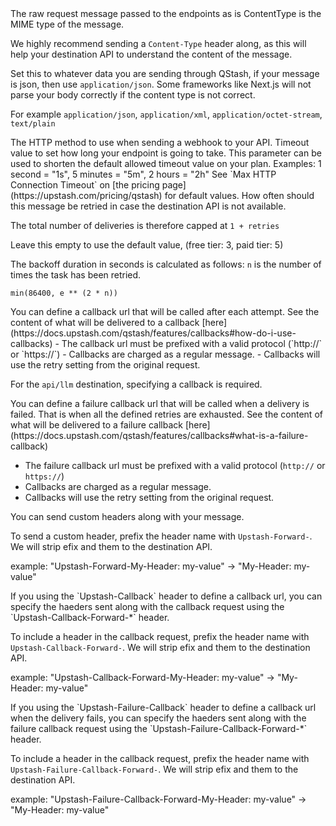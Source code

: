 <ParamField body="body" type="string">
  The raw request message passed to the endpoints as is
</ParamField>

<ParamField header="Content-Type" type="string" >
ContentType is the MIME type of the message.

We highly recommend sending a `Content-Type` header along, as this will help
your destination API to understand the content of the message.

Set this to whatever data you are sending through QStash, if your message is json, then use `application/json`.
Some frameworks like Next.js will not parse your body correctly if the content type is not correct.

For example `application/json`, `application/xml`, `application/octet-stream`,
`text/plain`
</ParamField>

<ParamField header="Upstash-Method" type="string" default="POST" >
	The HTTP method to use when sending a webhook to your API.
</ParamField>

<ParamField header="Upstash-Timeout" type="string" >
  Timeout value to set how long your endpoint is going to take. 
  This parameter can be used to shorten the default allowed timeout value on your plan. Examples: 1 second = "1s", 5 minutes = "5m", 2 hours = "2h"
  See `Max HTTP Connection Timeout` on [the pricing page](https://upstash.com/pricing/qstash) for default values.
</ParamField>

<ParamField header="Upstash-Retries" type="int" default={3} >
 How often should this message be retried in case the destination API is not available.

The total number of deliveries is therefore capped at `1 + retries`

Leave this empty to use the default value, (free tier: 3, paid tier: 5)

The backoff duration in seconds is calculated as follows: `n` is the number of
times the task has been retried.

`min(86400, e ** (2 * n))`
</ParamField>

<ParamField header="Upstash-Callback" type="string" >
You can define a callback url that will be called after each attempt. 
See the content of what will be delivered to a callback [here](https://docs.upstash.com/qstash/features/callbacks#how-do-i-use-callbacks) 
- The callback url must be prefixed with a valid protocol (`http://` or `https://`)
- Callbacks are charged as a regular message.
- Callbacks will use the retry setting from the original request.

For the `api/llm` destination, specifying a callback is required.
</ParamField>

<ParamField header="Upstash-Failure-Callback" type="string" >
You can define a failure callback url that will be called when a delivery is failed. 
That is when all the defined retries are exhausted.
See the content of what will be delivered to a failure callback [here](https://docs.upstash.com/qstash/features/callbacks#what-is-a-failure-callback) 

- The failure callback url must be prefixed with a valid protocol (`http://` or `https://`)
- Callbacks are charged as a regular message.
- Callbacks will use the retry setting from the original request.
</ParamField>

<ParamField header="Upstash-Forward-*" type="string" >
 You can send custom headers along with your message.

To send a custom header, prefix the header name with `Upstash-Forward-`. We will
strip efix and them to the destination API.

example: "Upstash-Forward-My-Header: my-value" -> "My-Header: my-value"
</ParamField>

<ParamField header="Upstash-Callback-Forward-*" type="string" >
 If you using the `Upstash-Callback` header to define a callback url,
 you can specify the haeders sent along with the callback request using
 the `Upstash-Callback-Forward-*` header.

To include a header in the callback request, prefix the header name with
`Upstash-Callback-Forward-`. We will strip efix and them to the destination API.

example: "Upstash-Callback-Forward-My-Header: my-value" -> "My-Header: my-value"
</ParamField>

<ParamField header="Upstash-Failure-Callback-Forward-*" type="string" >
 If you using the `Upstash-Failure-Callback` header to define a callback url
 when the delivery fails, you can specify the haeders sent along with the failure
 callback request using the `Upstash-Failure-Callback-Forward-*` header.

To include a header in the callback request, prefix the header name with
`Upstash-Failure-Callback-Forward-`. We will strip efix and them to the destination API.

example: "Upstash-Failure-Callback-Forward-My-Header: my-value" -> "My-Header: my-value"
</ParamField>
